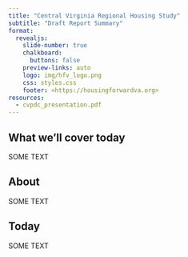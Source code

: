 ```yaml
---
title: "Central Virginia Regional Housing Study"
subtitle: "Draft Report Summary"
format:
  revealjs: 
    slide-number: true
    chalkboard: 
      buttons: false
    preview-links: auto
    logo: img/hfv_logo.png
    css: styles.css
    footer: <https://housingforwardva.org>
resources:
  - cvpdc_presentation.pdf
---
```


## What we’ll cover today

SOME TEXT




## About

SOME TEXT

## Today


SOME TEXT